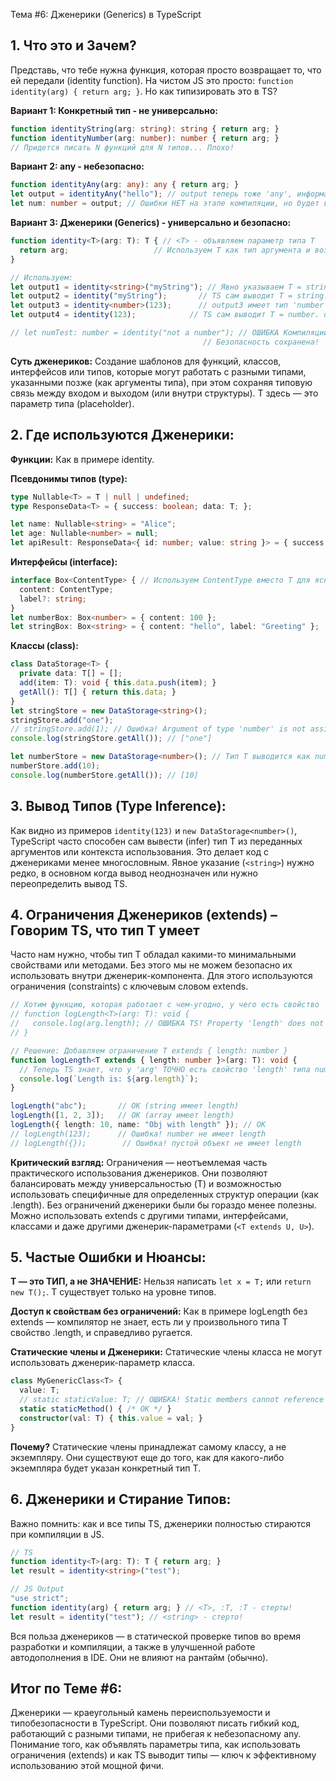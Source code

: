 Тема #6: Дженерики (Generics) в TypeScript

## 1. Что это и Зачем?

Представь, что тебе нужна функция, которая просто возвращает то, что ей передали (identity function). На чистом JS это просто: `function identity(arg) { return arg; }`. Но как типизировать это в TS?

**Вариант 1: Конкретный тип - не универсально:**

```typescript
function identityString(arg: string): string { return arg; }
function identityNumber(arg: number): number { return arg; }
// Придется писать N функций для N типов... Плохо!
```

**Вариант 2: any - небезопасно:**

```typescript
function identityAny(arg: any): any { return arg; }
let output = identityAny("hello"); // output теперь тоже 'any', информация о типе 'string' потеряна!
let num: number = output; // Ошибки НЕТ на этапе компиляции, но будет в рантайме!
```

**Вариант 3: Дженерики (Generics) - универсально и безопасно:**

```typescript
function identity<T>(arg: T): T { // <T> - объявляем параметр типа T
  return arg;                   // Используем T как тип аргумента и возвращаемого значения
}

// Используем:
let output1 = identity<string>("myString"); // Явно указываем T = string. output1 имеет тип 'string'.
let output2 = identity("myString");       // TS сам выводит T = string. output2 имеет тип 'string'.
let output3 = identity<number>(123);      // output3 имеет тип 'number'.
let output4 = identity(123);            // TS сам выводит T = number. output4 имеет тип 'number'.

// let numTest: number = identity("not a number"); // ОШИБКА Компиляции! Type 'string' is not assignable to type 'number'.
                                           // Безопасность сохранена!
```

**Суть дженериков:** Создание шаблонов для функций, классов, интерфейсов или типов, которые могут работать с разными типами, указанными позже (как аргументы типа), при этом сохраняя типовую связь между входом и выходом (или внутри структуры). T здесь — это параметр типа (placeholder).

## 2. Где используются Дженерики:

**Функции:** Как в примере identity.

**Псевдонимы типов (type):**

```typescript
type Nullable<T> = T | null | undefined;
type ResponseData<T> = { success: boolean; data: T; };

let name: Nullable<string> = "Alice";
let age: Nullable<number> = null;
let apiResult: ResponseData<{ id: number; value: string }> = { success: true, data: { id: 1, value: "ok" } };
```

**Интерфейсы (interface):**

```typescript
interface Box<ContentType> { // Используем ContentType вместо T для ясности
  content: ContentType;
  label?: string;
}
let numberBox: Box<number> = { content: 100 };
let stringBox: Box<string> = { content: "hello", label: "Greeting" };
```

**Классы (class):**

```typescript
class DataStorage<T> {
  private data: T[] = [];
  add(item: T): void { this.data.push(item); }
  getAll(): T[] { return this.data; }
}
let stringStore = new DataStorage<string>();
stringStore.add("one");
// stringStore.add(1); // Ошибка! Argument of type 'number' is not assignable...
console.log(stringStore.getAll()); // ["one"]

let numberStore = new DataStorage<number>(); // Тип T выводится как number из usage
numberStore.add(10);
console.log(numberStore.getAll()); // [10]
```

## 3. Вывод Типов (Type Inference):

Как видно из примеров `identity(123)` и `new DataStorage<number>()`, TypeScript часто способен сам вывести (infer) тип T из переданных аргументов или контекста использования. Это делает код с дженериками менее многословным. Явное указание (`<string>`) нужно редко, в основном когда вывод неоднозначен или нужно переопределить вывод TS.

## 4. Ограничения Дженериков (extends) – Говорим TS, что тип T умеет

Часто нам нужно, чтобы тип T обладал какими-то минимальными свойствами или методами. Без этого мы не можем безопасно их использовать внутри дженерик-компонента. Для этого используются ограничения (constraints) с ключевым словом extends.

```typescript
// Хотим функцию, которая работает с чем-угодно, у чего есть свойство 'length'
// function logLength<T>(arg: T): void {
//   console.log(arg.length); // ОШИБКА TS! Property 'length' does not exist on type 'T'.
// }

// Решение: Добавляем ограничение T extends { length: number }
function logLength<T extends { length: number }>(arg: T): void {
  // Теперь TS знает, что у 'arg' ТОЧНО есть свойство 'length' типа number
  console.log(`Length is: ${arg.length}`);
}

logLength("abc");       // OK (string имеет length)
logLength([1, 2, 3]);   // OK (array имеет length)
logLength({ length: 10, name: "Obj with length" }); // OK
// logLength(123);      // Ошибка! number не имеет length
// logLength({});        // Ошибка! пустой объект не имеет length
```

**Критический взгляд:** Ограничения — неотъемлемая часть практического использования дженериков. Они позволяют балансировать между универсальностью (T) и возможностью использовать специфичные для определенных структур операции (как .length). Без ограничений дженерики были бы гораздо менее полезны. Можно использовать extends с другими типами, интерфейсами, классами и даже другими дженерик-параметрами (`<T extends U, U>`).

## 5. Частые Ошибки и Нюансы:

**T — это ТИП, а не ЗНАЧЕНИЕ:** Нельзя написать `let x = T;` или `return new T();`. T существует только на уровне типов.

**Доступ к свойствам без ограничений:** Как в примере logLength без extends — компилятор не знает, есть ли у произвольного типа T свойство .length, и справедливо ругается.

**Статические члены и Дженерики:** Статические члены класса не могут использовать дженерик-параметр класса.

```typescript
class MyGenericClass<T> {
  value: T;
  // static staticValue: T; // ОШИБКА! Static members cannot reference class type parameters.
  static staticMethod() { /* OK */ }
  constructor(val: T) { this.value = val; }
}
```

**Почему?** Статические члены принадлежат самому классу, а не экземпляру. Они существуют еще до того, как для какого-либо экземпляра будет указан конкретный тип T.

## 6. Дженерики и Стирание Типов:

Важно помнить: как и все типы TS, дженерики полностью стираются при компиляции в JS.

```typescript
// TS
function identity<T>(arg: T): T { return arg; }
let result = identity<string>("test");
```

```javascript
// JS Output
"use strict";
function identity(arg) { return arg; } // <T>, :T, :T - стерты!
let result = identity("test"); // <string> - стерто!
```

Вся польза дженериков — в статической проверке типов во время разработки и компиляции, а также в улучшенной работе автодополнения в IDE. Они не влияют на рантайм (обычно).

## Итог по Теме #6:

Дженерики — краеугольный камень переиспользуемости и типобезопасности в TypeScript. Они позволяют писать гибкий код, работающий с разными типами, не прибегая к небезопасному any. Понимание того, как объявлять параметры типа, как использовать ограничения (extends) и как TS выводит типы — ключ к эффективному использованию этой мощной фичи.